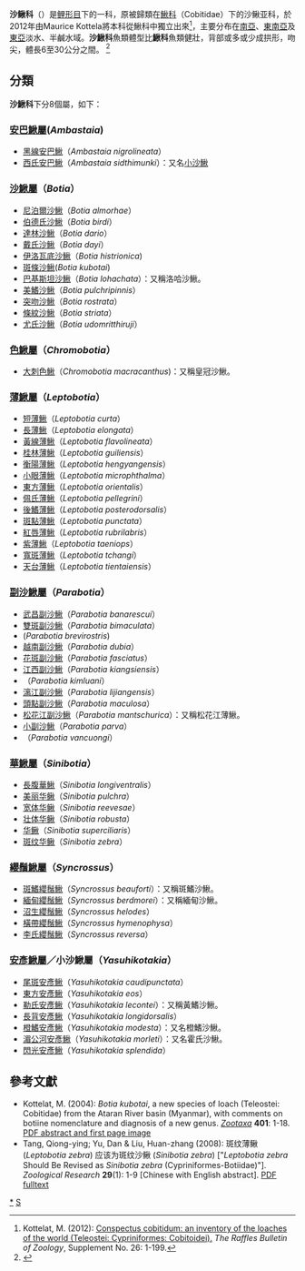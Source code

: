 {{Automatic taxobox
| taxon = Botiidae
| image = A clown loach.jpg
| image_caption = 大刺色鳅（Chromobotia macracanthus）
| authority = [[列夫·贝尔格|L. S. Berg]], 1940
| subdivision_ranks = [[屬|屬]]
| subdivision = 
见内文。
}}
'''沙鳅科'''（{{lang|en|Botiidae}}）是[[鲤形目|鲤形目]]下的一科，原被歸類在[[鰍科|鰍科]]（Cobitidae）下的沙鳅亚科，於2012年由Maurice Kottela將本科從鰍科中獨立出來<ref name=Kottelat2012>Kottelat, M. (2012): [http://rmbr.nus.edu.sg/rbz/biblio/s26/Conspectus_cobitidum.pdf Conspectus cobitidum: an inventory of the loaches of the world (Teleostei: Cypriniformes: Cobitoidei).] {{webarchive |url=https://web.archive.org/web/20130211134858/http://rmbr.nus.edu.sg/rbz/biblio/s26/Conspectus_cobitidum.pdf |date=February 11, 2013 }} ''The Raffles Bulletin of Zoology'', Supplement No. 26: 1-199.</ref>，主要分布在[[南亞|南亞]]、[[東南亞|東南亞]]及[[東亞|東亞]]淡水、半鹹水域。'''沙鰍科'''魚類體型比'''鰍科'''魚類健壯，背部或多或少成拱形，吻尖，體長6至30公分之間。 <ref>{{FishBase | genus = Leptobotia | species = elongata | month = June | year = 2014}}</ref>

==分類==
'''沙鰍科'''下分8個屬，如下：
===[[安巴鰍屬|安巴鰍屬]](''Ambastaia'')===
*[[黑線安巴鰍|黑線安巴鰍]]（''Ambastaia nigrolineata''）
*[[西氏安巴鰍|西氏安巴鰍]]（''Ambastaia sidthimunki''）：又名[[小沙鰍|小沙鰍]]

===[[沙鰍屬|沙鰍屬]]（''Botia''）===
*[[尼泊爾沙鰍|尼泊爾沙鰍]]（''Botia almorhae''）
*[[伯德氏沙鰍|伯德氏沙鰍]]（''Botia birdi''）
*[[達林沙鰍|達林沙鰍]]（''Botia dario''）
*[[戴氏沙鰍|戴氏沙鰍]]（''Botia dayi''）
*[[伊洛瓦底沙鰍|伊洛瓦底沙鰍]]（''Botia histrionica'')
*[[斑條沙鰍|斑條沙鰍]](''Botia kubotai'')
*[[巴基斯坦沙鰍|巴基斯坦沙鰍]]（''Botia lohachata''）：又稱洛哈沙鰍。
*[[美鰭沙鰍|美鰭沙鰍]]（''Botia pulchripinnis''）
*[[突吻沙鰍|突吻沙鰍]]（''Botia rostrata''）
*[[條紋沙鰍|條紋沙鰍]]（''Botia striata''）
*[[尤氏沙鰍|尤氏沙鰍]]（''Botia udomritthiruji''）
===[[色鰍屬|色鰍屬]]（''Chromobotia''）===
*[[大刺色鰍|大刺色鰍]]（''Chromobotia macracanthus'')：又稱皇冠沙鰍。

===[[薄鰍屬|薄鰍屬]]（''Leptobotia''）===
*[[短薄鰍|短薄鰍]]（''Leptobotia curta''）
*[[長薄鰍|長薄鰍]]（''Leptobotia elongata''）
*[[黃線薄鰍|黃線薄鰍]]（''Leptobotia flavolineata''）
*[[桂林薄鰍|桂林薄鰍]]（''Leptobotia guiliensis''）
*[[衡陽薄鰍|衡陽薄鰍]]（''Leptobotia hengyangensis''）
*[[小眼薄鰍|小眼薄鰍]]（''Leptobotia microphthalma''）
*[[東方薄鰍|東方薄鰍]]（''Leptobotia orientalis''）
*[[佩氏薄鰍|佩氏薄鰍]]（''Leptobotia pellegrini''）
*[[後鰭薄鰍|後鰭薄鰍]]（''Leptobotia posterodorsalis''）
*[[斑點薄鰍|斑點薄鰍]]（''Leptobotia punctata''）
*[[紅唇薄鰍|紅唇薄鰍]]（''Leptobotia rubrilabris''）
*[[紫薄鰍|紫薄鰍]]（''Leptobotia taeniops''）
*[[寬斑薄鰍|寬斑薄鰍]]（''Leptobotia tchangi''）
*[[天台薄鰍|天台薄鰍]]（''Leptobotia tientaiensis''）

===[[副沙鰍屬|副沙鰍屬]]（''Parabotia''）===
*[[武昌副沙鰍|武昌副沙鰍]]（''Parabotia banarescui''）
*[[雙斑副沙鰍|雙斑副沙鰍]]（''Parabotia bimaculata''）
*(''Parabotia brevirostris'')
*[[越南副沙鰍|越南副沙鰍]]（''Parabotia dubia''）
*[[花斑副沙鰍|花斑副沙鰍]]（''Parabotia fasciatus''）
*[[江西副沙鰍|江西副沙鰍]]（''Parabotia kiangsiensis''）
*（''Parabotia kimluani''）
*[[漓江副沙鰍|漓江副沙鰍]]（''Parabotia lijiangensis''）
*[[頭點副沙鰍|頭點副沙鰍]]（''Parabotia maculosa''）
*[[松花江副沙鰍|松花江副沙鰍]]（''Parabotia mantschurica''）：又稱松花江薄鰍。
*[[小副沙鰍|小副沙鰍]]（''Parabotia parva''）
*（''Parabotia vancuongi''）

===[[華鰍屬|華鰍屬]]（''Sinibotia''）===
*[[長腹華鰍|長腹華鰍]]（''Sinibotia longiventralis''）
*[[美丽华鳅|美丽华鳅]]（''Sinibotia pulchra''）
*[[宽体华鳅|宽体华鳅]]（''Sinibotia reevesae''）
*[[壮体华鳅|壮体华鳅]]（''Sinibotia robusta''）
*[[华鳅|华鳅]]（''Sinibotia superciliaris''）
*[[斑纹华鳅|斑纹华鳅]]（''Sinibotia zebra''）

===[[纓鬚鰍屬|纓鬚鰍屬]]（''Syncrossus''）===
*[[斑鰭纓鬚鰍|斑鰭纓鬚鰍]]（''Syncrossus beauforti''）：又稱斑鰭沙鰍。
*[[緬甸纓鬚鰍|緬甸纓鬚鰍]]（''Syncrossus berdmorei''）：又稱緬甸沙鰍。
*[[沼生纓鬚鰍|沼生纓鬚鰍]]（''Syncrossus helodes''）
*[[橫帶纓鬚鰍|橫帶纓鬚鰍]]（''Syncrossus hymenophysa''）
*[[李氏纓鬚鰍|李氏纓鬚鰍]]（''Syncrossus reversa''）

===[[安彥鰍屬|安彥鰍屬]]／小沙鰍屬（''Yasuhikotakia''）===
*[[尾斑安彥鰍|尾斑安彥鰍]]（''Yasuhikotakia caudipunctata''）
*[[東方安彥鰍|東方安彥鰍]]（''Yasuhikotakia eos''）
*[[勒氏安彥鰍|勒氏安彥鰍]]（''Yasuhikotakia lecontei''）：又稱黃鰭沙鰍。
*[[長背安彥鰍|長背安彥鰍]]（''Yasuhikotakia longidorsalis''）
*[[橙鰭安彥鰍|橙鰭安彥鰍]]（''Yasuhikotakia modesta''）：又名橙鰭沙鰍。
*[[湄公河安彥鰍|湄公河安彥鰍]]（''Yasuhikotakia morleti''）：又名霍氏沙鰍。
*[[閃光安彥鰍|閃光安彥鰍]]（''Yasuhikotakia splendida''）

==參考文獻==
{{commons category|Botiidae}}
* Kottelat, M. (2004): ''Botia kubotai'', a new species of loach (Teleostei: Cobitidae) from the Ataran River basin (Myanmar), with comments on botiine nomenclature and diagnosis of a new genus. ''[[Zootaxa|Zootaxa]]'' '''401''': 1-18. [http://www.mapress.com/zootaxa/2004f/z00401f.pdf PDF abstract and first page image] {{Wayback|url=http://www.mapress.com/zootaxa/2004f/z00401f.pdf |date=20181008145117 }}
* Tang, Qiong-ying; Yu, Dan & Liu, Huan-zhang (2008): 斑纹薄鳅 (''Leptobotia zebra'') 应该为斑纹沙鳅 (''Sinibotia zebra'') ["''Leptobotia zebra'' Should Be Revised as ''Sinibotia zebra'' (Cypriniformes-Botiidae)"]. ''Zoological Research'' '''29'''(1): 1-9 [Chinese with English abstract]. [http://www.bioline.org.br/pdf?zr08001 PDF fulltext] {{Wayback|url=http://www.bioline.org.br/pdf?zr08001 |date=20180929224930 }}
{{Reflist|30em}}

{{Taxonbar|from=Q1575447}}

[[Category:沙鳅科|*]]
[[Category:鲤形目|S]]